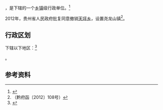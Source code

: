 {{中国乡级行政区|52/03/22/204/000}}

'''{{PAGENAMEBASE}}'''，是{{PRC admin/fullname|52/03/22/204/000|3}}下辖的一个[[乡镇|乡镇]]级行政单位。<ref>{{PRC admin/ref sgc|{{PRC admin/parent|52/03/22/204/000}}}}</ref>

2012年，贵州省人民政府批复同意撤销[[天坪乡|天坪乡]]，设置尧龙山镇<ref>（黔府函〔2012〕108号）</ref>。

== 行政区划 ==

{{PAGENAMEBASE}}下辖以下地区：<ref>{{PRC admin/ref sgc|52/03/22/204/000}}</ref>

{{PRC admin/children|52/03/22/204/000}}。

== 参考资料 ==

{{行政区划小作品}}
{{PRC admin/navcat|52/03/22/204/000}}